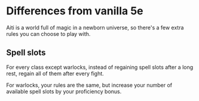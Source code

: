 
<Meta title="Tweaks|Differences from vanilla" />

# Differences from vanilla 5e

Aiti is a world full of magic in a newborn universe, so there's a few extra rules 
you can choose to play with.

## Spell slots

For every class except warlocks, instead of regaining spell slots after a long rest, 
regain all of them after every fight.

For warlocks, your rules are the same, but increase your number of available spell slots
by your proficiency bonus.